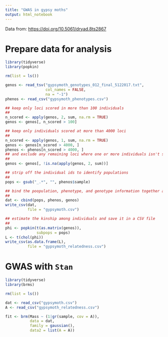 ```yaml
---
title: "GWAS in gypsy moths"
output: html_notebook
---
```


Data from: [https://doi.org/10.5061/dryad.8ts2867](https://doi.org/10.5061/dryad.8ts2867)

# Prepare data for analysis

```r
library(tidyverse)
library(popkin)

rm(list = ls())

genos <- read_tsv("gypsymoth_genotypes_012_final_5122017.txt",
                  col_names = FALSE,
                  na = "-1")
phenos <- read_csv("gypsymoth_phenotypes.csv")

## keep only loci scored in more than 100 individuals
##
n_scored <- apply(genos, 2, sum, na.rm = TRUE)
genos <- genos[, n_scored > 100]

## keep only individuals scored at more than 4000 loci
##
n_scored <- apply(genos, 1, sum, na.rm = TRUE)
genos <- genos[n_scored > 4000, ]
phenos <- phenos[n_scored > 4000, ]
## and exclude any remaining loci where one or more individuals isn't scored
##
genos <- genos[, !is.na(apply(genos, 2, sum))]

## strip off the individual ids to identify populations
##
pops <- gsub("_.*", "", phenos$sample)

## bind the poopulation, phenotype, and genotype information together and save it in a CSV file
##
dat <- cbind(pops, phenos, genos)
write_csv(dat, 
          file = "gypsymoth.csv")

## estimate the kinship among individuals and save it in a CSV file
##
phi <- popkin(t(as.matrix(genos)), 
              subpops = pops)
L <- t(chol(phi))
write_csv(as.data.frame(L),
          file = "gypsymoth_relatedness.csv")
```

# GWAS with `Stan`

```r
library(tidyverse)
library(brms)

rm(list = ls())

dat <- read_csv("gypsymoth.csv")
A <- read_csv("gypsymoth_relatedness.csv")

fit <- brm(Mass ~ (1|gr(sample, cov = A)),
           data = dat, 
           family = gaussian(),
           data2 = list(A = A))
```
